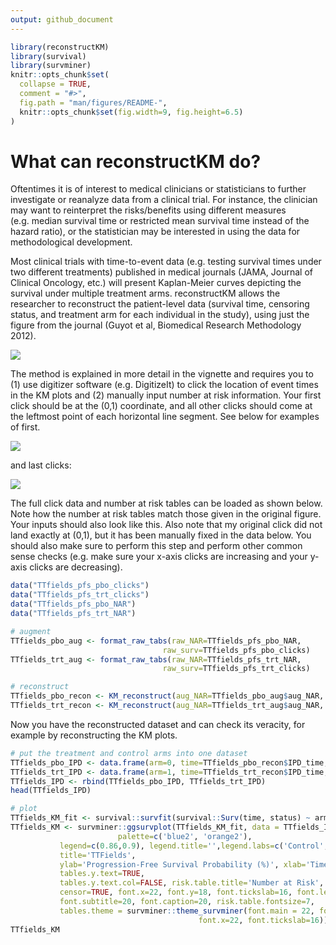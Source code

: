 ```yaml
---
output: github_document
---
```


<!-- README.md is generated from README.Rmd. Please edit that file -->

```r
library(reconstructKM)
library(survival)
library(survminer)
knitr::opts_chunk$set(
  collapse = TRUE,
  comment = "#>",
  fig.path = "man/figures/README-",
  knitr::opts_chunk$set(fig.width=9, fig.height=6.5)
)
```

# What can reconstructKM do?

Oftentimes it is of interest to medical clinicians or statisticians to further investigate or reanalyze data from a clinical trial.  For instance, the clinician may want to reinterpret the risks/benefits using different measures (e.g. median survival time or restricted mean survival time instead of the hazard ratio), or the statistician may be interested in using the data for methodological development. 

Most clinical trials with time-to-event data (e.g. testing survival times under two different treatments) published in medical journals (JAMA, Journal of Clinical Oncology, etc.) will present Kaplan-Meier curves depicting the survival under multiple treatment arms. reconstructKM allows the researcher to reconstruct the patient-level data (survival time, censoring status, and treatment arm for each individual in the study), using just the figure from the journal (Guyot et al, Biomedical Research Methodology 2012).

<img src="man/figures/TTFields_pfs_orig.png" align="center" />

\newline 
\newline 

The method is explained in more detail in the vignette and requires you to (1) use digitizer software (e.g. DigitizeIt) to click the location of event times in the KM plots and (2) manually input number at risk information.  Your first click should be at the (0,1) coordinate, and all other clicks should come at the leftmost point of each horizontal line segment. See below for examples of first.

<img src="man/figures/TTFields_first_click.png" align="center" />

and last clicks:

<img src="man/figures/TTFields_last_click.png" align="center" />

The full click data and number at risk tables can be loaded as shown below.  Note how the number at risk tables match those given in the original figure. Your inputs should also look like this. Also note that my original click did not land exactly at (0,1), but it has been manually fixed in the data below.  You should also make sure to perform this step and perform other common sense checks (e.g. make sure your x-axis clicks are increasing and your y-axis clicks are decreasing).

```r
data("TTfields_pfs_pbo_clicks")
data("TTfields_pfs_trt_clicks")
data("TTfields_pfs_pbo_NAR")
data("TTfields_pfs_trt_NAR")

# augment
TTfields_pbo_aug <- format_raw_tabs(raw_NAR=TTfields_pfs_pbo_NAR,
                                  raw_surv=TTfields_pfs_pbo_clicks) 
TTfields_trt_aug <- format_raw_tabs(raw_NAR=TTfields_pfs_trt_NAR,
                                  raw_surv=TTfields_pfs_trt_clicks) 

# reconstruct
TTfields_pbo_recon <- KM_reconstruct(aug_NAR=TTfields_pbo_aug$aug_NAR, aug_surv=TTfields_pbo_aug$aug_surv)
TTfields_trt_recon <- KM_reconstruct(aug_NAR=TTfields_trt_aug$aug_NAR, aug_surv=TTfields_trt_aug$aug_surv)

```

Now you have the reconstructed dataset and can check its veracity, for example by reconstructing the KM plots.

```r

# put the treatment and control arms into one dataset
TTfields_pbo_IPD <- data.frame(arm=0, time=TTfields_pbo_recon$IPD_time, status=TTfields_pbo_recon$IPD_event)
TTfields_trt_IPD <- data.frame(arm=1, time=TTfields_trt_recon$IPD_time, status=TTfields_trt_recon$IPD_event)
TTfields_IPD <- rbind(TTfields_pbo_IPD, TTfields_trt_IPD)
head(TTfields_IPD)

# plot
TTfields_KM_fit <- survival::survfit(survival::Surv(time, status) ~ arm, data=TTfields_IPD)
TTfields_KM <- survminer::ggsurvplot(TTfields_KM_fit, data = TTfields_IPD, risk.table = TRUE, 
                        palette=c('blue2', 'orange2'),
           legend=c(0.86,0.9), legend.title='',legend.labs=c('Control', 'RHT'),
           title='TTFields',
           ylab='Progression-Free Survival Probability (%)', xlab='Time (years)',
           tables.y.text=TRUE,
           tables.y.text.col=FALSE, risk.table.title='Number at Risk', break.time.by=6,
           censor=TRUE, font.x=22, font.y=18, font.tickslab=16, font.legend=22, 
           font.subtitle=20, font.caption=20, risk.table.fontsize=7,
           tables.theme = survminer::theme_survminer(font.main = 22, font.y=22,
                                          font.x=22, font.tickslab=16))
TTfields_KM        
```
